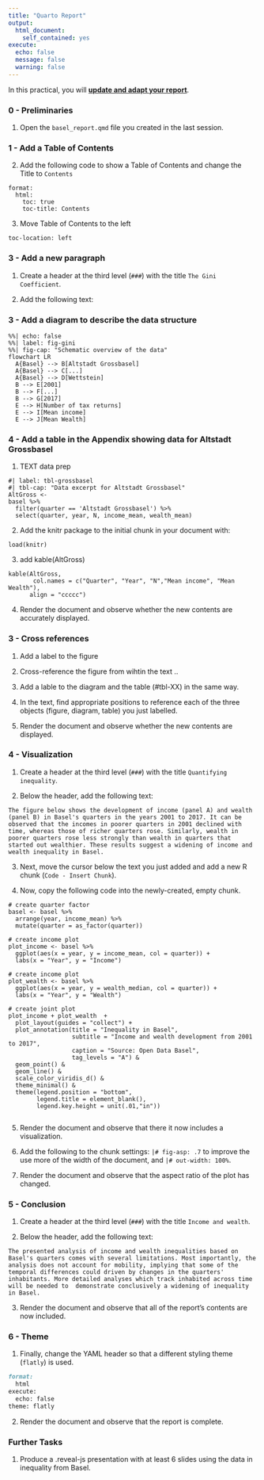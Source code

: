 ```yaml
---
title: "Quarto Report"
output:
  html_document:
    self_contained: yes
execute: 
  echo: false
  message: false
  warning: false
---
```


In this practical, you will [**update and adapt your  report**](Report2.html).

### 0 - Preliminaries

1. Open the `basel_report.qmd` file you created in the last session.

### 1 - Add a Table of Contents

2. Add the following code to show a Table of Contents and change the Title to `Contents`

```{}
format: 
  html: 
    toc: true
    toc-title: Contents
```

3. Move Table of Contents to the left

```{}
toc-location: left
```

### 3 - Add a new paragraph

1. Create a header at the third level (`###`) with the title `The Gini Coefficient`. 

2. Add the following text:



### 3 - Add a diagram to describe the data structure


```mermaid
%%| echo: false
%%| label: fig-gini
%%| fig-cap: "Schematic overview of the data"
flowchart LR
  A{Basel} --> B[Altstadt Grossbasel]
  A{Basel} --> C[...]
  A{Basel} --> D[Wettstein]
  B --> E[2001]
  B --> F[...]
  B --> G[2017]
  E --> H[Number of tax returns]
  E --> I[Mean income]
  E --> J[Mean Wealth]
```



### 4 - Add a table in the Appendix showing data for Altstadt Grossbasel

1. TEXT data prep

```{}
#| label: tbl-grossbasel
#| tbl-cap: "Data excerpt for Altstadt Grossbasel"
AltGross <- 
basel %>%
  filter(quarter == 'Altstadt Grossbasel') %>%
  select(quarter, year, N, income_mean, wealth_mean)

```

2. Add the knitr package to the initial chunk in your document with:

```{}
load(knitr)
```

3. add kable(AltGross)

```{}
kable(AltGross,
       col.names = c("Quarter", "Year", "N","Mean income", "Mean Wealth"),
      align = "ccccc")
```


4. Render the document and observe whether the new contents are accurately displayed. 




### 3 - Cross references

1. Add a label to the figure 

2. Cross-reference the figure from wihtin the text ..


3. Add a lable to the diagram and the table (#tbl-XX) in the same way. 

3. In the text, find appropriate positions to reference each of the three objects (figure, diagram, table) you just labelled.

4. Render the document and observe whether the new contents are displayed. 

### 4 - Visualization

1. Create a header at the third level (`###`) with the title `Quantifying inequality`. 

2. Below the header, add the following text:

```{}
The figure below shows the development of income (panel A) and wealth (panel B) in Basel's quarters in the years 2001 to 2017. It can be observed that the incomes in poorer quarters in 2001 declined with time, whereas those of richer quarters rose. Similarly, wealth in poorer quarters rose less strongly than wealth in quarters that started out wealthier. These results suggest a widening of income and wealth inequality in Basel.
```

3. Next, move the cursor below the text you just added and add a new R chunk (`Code - Insert Chunk`).

4. Now, copy the following code into the newly-created, empty chunk. 

```{}
# create quarter factor
basel <- basel %>%
  arrange(year, income_mean) %>% 
  mutate(quarter = as_factor(quarter)) 
  
# create income plot
plot_income <- basel %>% 
  ggplot(aes(x = year, y = income_mean, col = quarter)) +
  labs(x = "Year", y = "Income")

# create income plot
plot_wealth <- basel %>%
  ggplot(aes(x = year, y = wealth_median, col = quarter)) +
  labs(x = "Year", y = "Wealth")

# create joint plot
plot_income + plot_wealth  + 
  plot_layout(guides = "collect") +
  plot_annotation(title = "Inequality in Basel",
                  subtitle = "Income and wealth development from 2001 to 2017",
                  caption = "Source: Open Data Basel",
                  tag_levels = "A") & 
  geom_point() & 
  geom_line() &
  scale_color_viridis_d() &
  theme_minimal() &
  theme(legend.position = "bottom",
        legend.title = element_blank(),
        legend.key.height = unit(.01,"in"))
  
```

5. Render the document and observe that there it now includes a visualization.

6. Add the following to the chunk settings: `|# fig-asp: .7` to improve the use more of the width of the document, and `|# out-width: 100%`.

5. Render the document and observe that the aspect ratio of the plot has changed.

### 5 - Conclusion

1. Create a header at the third level (`###`) with the title `Income and wealth`. 

2. Below the header, add the following text:

```{}
The presented analysis of income and wealth inequalities based on Basel's quarters comes with several limitations. Most importantly, the analysis does not account for mobility, implying that some of the temporal differences could driven by changes in the quarters' inhabitants. More detailed analyses which track inhabited across time will be needed to  demonstrate conclusively a widening of inequality in Basel.
```

3. Render the document and observe that all of the report's contents are now included.

### 6 - Theme

1. Finally, change the YAML header so that a different styling theme (`flatly`) is used. 

````markdown
format: 
  html
execute:
  echo: false
theme: flatly
````

2. Render the document and observe that the report is complete.





### Further Tasks

1. Produce a .reveal-js presentation with at least 6 slides using the data in inequality from Basel. 
